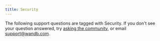 ```yaml
---
title: Security
---
```



The following support questions are tagged with Security. If you don't see your question answered, try [asking the community](https://community.wandb.ai/), or email support@wandb.com.

<KBArticlesList kbArticleMap={kbArticleMap} tag="security"/>
